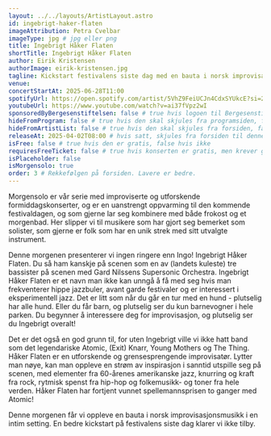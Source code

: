```yaml
---
layout: ../../layouts/ArtistLayout.astro
id: ingebrigt-haker-flaten
imageAttribution: Petra Cvelbar
imageType: jpg # jpg eller png
title: Ingebrigt Håker Flaten
shortTitle: Ingebrigt Håker Flaten
author: Eirik Kristensen
authorImage: eirik-kristensen.jpg
tagline: Kickstart festivalens siste dag med en bauta i norsk improvisasjonsmusikk
venue:
concertStartAt: 2025-06-28T11:00
spotifyUrl: https://open.spotify.com/artist/5VhZ9FeiUCJn4CdxSYUkcE?si=2rM9uHisT0OrvT5whTN5ow
youtubeUrl: https://www.youtube.com/watch?v=ai37fVpz2wI
sponsoredByBergesenstiftelsen: false # true hvis logoen til Bergesenstiftelsen skal vises, false hvis ikke
hideFromProgram: false # true hvis den skal skjules fra programsiden, false hvis den skal vises
hideFromArtistList: false # true hvis den skal skjules fra forsiden, false hvis den skal vises
releaseAt: 2025-04-02T08:00 # hvis satt, skjules fra forsiden til denne datoen
isFree: false # true hvis den er gratis, false hvis ikke
requiresFreeTicket: false # true hvis konserten er gratis, men krever gratisbillett
isPlaceholder: false
isMorgensolo: true
order: 3 # Rekkefølgen på forsiden. Lavere er bedre.
---
```


Morgensolo er vår serie med improviserte og utforskende formiddagskonserter, og er en uanstrengt oppvarming til den kommende festivaldagen, og som gjerne lar seg kombinere med både frokost og et morgenbad. Her slipper vi til musikere som har gjort seg bemerket som solister, som gjerne er folk som har en unik strek med sitt utvalgte instrument.

Denne morgenen presenterer vi ingen ringere enn Ingo! Ingebrigt Håker Flaten. Du så ham kanskje på scenen som en av (landets kuleste) tre bassister på scenen med Gard Nilssens Supersonic Orchestra. Ingebrigt Håker Flaten er et navn man ikke kan unngå å få med seg hvis man frekventerer hippe jazzbuler, avant garde festivaler og er interessert i eksperimentell jazz. Det er litt som når du går en tur med en hund - plutselig har alle hund. Eller du får barn, og plutselig ser du kun barnevogner i hele parken. Du begynner å interessere deg for improvisasjon, og plutselig ser du Ingebrigt overalt!

Det er det også en god grunn til, for uten Ingebrigt ville vi ikke hatt band som det legendariske Atomic, (Exit) Knarr, Young Mothers og The Thing. Håker Flaten er en utforskende og grensesprengende improvisatør. Lytter man nøye, kan man oppleve en strøm av inspirasjon i sanntid utspille seg på scenen, med elementer fra 60-årenes amerikanske jazz, knurring og kraft fra rock, rytmisk spenst fra hip-hop og folkemusikk- og toner fra hele verden. Håker Flaten har fortjent vunnet spellemannsprisen to ganger med Atomic!

Denne morgenen får vi oppleve en bauta i norsk improvisasjonsmusikk i en intim setting. En bedre kickstart på festivalens siste dag klarer vi ikke tilby.
